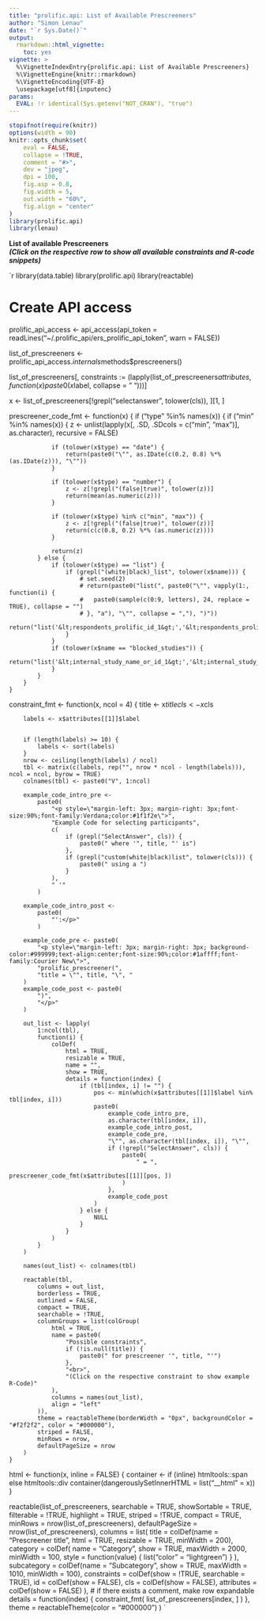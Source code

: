 ```yaml
---
title: "prolific.api: List of Available Prescreeners"
author: "Simon Lenau"
date: "`r Sys.Date()`"
output:
  rmarkdown::html_vignette:
    toc: yes
vignette: >
  %\VignetteIndexEntry{prolific.api: List of Available Prescreeners}
  %\VignetteEngine{knitr::rmarkdown}
  %\VignetteEncoding{UTF-8}
  \usepackage[utf8]{inputenc}
params:
  EVAL: !r identical(Sys.getenv("NOT_CRAN"), "true")
---
```


```r
stopifnot(require(knitr))
options(width = 90)
knitr::opts_chunk$set(
    eval = FALSE,
    collapse = !TRUE,
    comment = "#>",
    dev = "jpeg",
    dpi = 100,
    fig.asp = 0.8,
    fig.width = 5,
    out.width = "60%",
    fig.align = "center"
)
library(prolific.api)
library(lenau)
```





**List of available Prescreeners**  
***(Click on the respective row to show all available constraints and R-code snippets)***


`r 
library(data.table)
library(prolific.api)
library(reactable)

# Create API access
prolific_api_access <- api_access(api_token = readLines("~/.prolific_api/ers_prolific_api_token", warn = FALSE))

list_of_prescreeners <- prolific_api_access$.internals$methods$prescreeners()

list_of_prescreeners[, constraints :=
    (lapply(list_of_prescreeners$attributes, function(x) paste0(x$label, collapse = "    ")))]


x <- list_of_prescreeners[!grepl("selectanswer", tolower(cls)), ][1, ]


prescreener_code_fmt <-
    function(x) {
        if ("type" %in% names(x)) {
            if ("min" %in% names(x)) {
                z <- unlist(lapply(x[, .SD, .SDcols = c("min", "max")], as.character), recursive = FALSE)

                if (tolower(x$type) == "date") {
                    return(paste0("\"", as.IDate(c(0.2, 0.8) %*% (as.IDate(z))), "\""))
                }

                if (tolower(x$type) == "number") {
                    z <- z[!grepl("(false|true)", tolower(z))]
                    return(mean(as.numeric(z)))
                }

                if (tolower(x$type) %in% c("min", "max")) {
                    z <- z[!grepl("(false|true)", tolower(z))]
                    return(c(c(0.8, 0.2) %*% (as.numeric(z))))
                }

                return(z)
            } else {
                if (tolower(x$type) == "list") {
                    if (grepl("(white|black)_list", tolower(x$name))) {
                        # set.seed(2)
                        # return(paste0("list(", paste0("\"", vapply(1:, function(i) {
                        #   paste0(sample(c(0:9, letters), 24, replace = TRUE), collapse = "")
                        # }, "a"), "\"", collapse = ","), ")"))
                        return("list('&lt;respondents_prolific_id_1&gt;','&lt;respondents_prolific_id_2&gt;')")
                    }
                }
                if (tolower(x$name == "blocked_studies")) {
                    return("list('&lt;internal_study_name_or_id_1&gt;','&lt;internal_study_name_or_id_2&gt;')")
                }
            }
        }
    }


constraint_fmt <-
    function(x, ncol = 4) {
        title <- x$title
        cls <- x$cls

        labels <- x$attributes[[1]]$label


        if (length(labels) >= 10) {
            labels <- sort(labels)
        }
        nrow <- ceiling(length(labels) / ncol)
        tbl <- matrix(c(labels, rep("", nrow * ncol - length(labels))), ncol = ncol, byrow = TRUE)
        colnames(tbl) <- paste0("V", 1:ncol)

        example_code_intro_pre <-
            paste0(
                "<p style=\"margin-left: 3px; margin-right: 3px;font-size:90%;font-family:Verdana;color:#1f1f2e\">",
                "Example Code for selecting participants",
                c(
                    if (grepl("SelectAnswer", cls)) {
                        paste0(" where '", title, "' is")
                    },
                    if (grepl("custom(white|black)list", tolower(cls))) {
                        paste0(" using a ")
                    }
                ),
                " '"
            )

        example_code_intro_post <-
            paste0(
                "':</p>"
            )

        example_code_pre <- paste0(
            "<p style=\"margin-left: 3px; margin-right: 3px; background-color:#999999;text-align:center;font-size:90%;color:#1affff;font-family:Courier New\">",
            "prolific_prescreener(",
            "title = \"", title, "\", "
        )
        example_code_post <- paste0(
            ")",
            "</p>"
        )

        out_list <- lapply(
            1:ncol(tbl),
            function(i) {
                colDef(
                    html = TRUE,
                    resizable = TRUE,
                    name = "",
                    show = TRUE,
                    details = function(index) {
                        if (tbl[index, i] != "") {
                            pos <- min(which(x$attributes[[1]]$label %in% tbl[index, i]))
                            paste0(
                                example_code_intro_pre,
                                as.character(tbl[index, i]),
                                example_code_intro_post,
                                example_code_pre,
                                "\"", as.character(tbl[index, i]), "\"",
                                if (!grepl("SelectAnswer", cls)) {
                                    paste0(
                                        " = ",
                                        prescreener_code_fmt(x$attributes[[1]][pos, ])
                                    )
                                },
                                example_code_post
                            )
                        } else {
                            NULL
                        }
                    }
                )
            }
        )

        names(out_list) <- colnames(tbl)

        reactable(tbl,
            columns = out_list,
            borderless = TRUE,
            outlined = FALSE,
            compact = TRUE,
            searchable = !TRUE,
            columnGroups = list(colGroup(
                html = TRUE,
                name = paste0(
                    "Possible constraints",
                    if (!is.null(title)) {
                        paste0(" for prescreener '", title, "'")
                    },
                    "<br>",
                    "(Click on the respective constraint to show example R-Code)"
                ),
                columns = names(out_list),
                align = "left"
            )),
            theme = reactableTheme(borderWidth = "0px", backgroundColor = "#f2f2f2", color = "#000000"),
            striped = FALSE,
            minRows = nrow,
            defaultPageSize = nrow
        )
    }

html <- function(x, inline = FALSE) {
    container <- if (inline) htmltools::span else htmltools::div
    container(dangerouslySetInnerHTML = list("__html" = x))
}

reactable(list_of_prescreeners,
    searchable = TRUE,
    showSortable = TRUE,
    filterable = !TRUE,
    highlight = TRUE,
    striped = !TRUE,
    compact = TRUE,
    minRows = nrow(list_of_prescreeners),
    defaultPageSize = nrow(list_of_prescreeners),
    columns = list(
        title = colDef(name = "Prescreener title", html = TRUE, resizable = TRUE, minWidth = 200),
        category = colDef(
            name = "Category", show = TRUE, maxWidth = 2000, minWidth = 100,
            style = function(value) {
                list("color" = "lightgreen")
            }
        ),
        subcategory = colDef(name = "Subcategory", show = TRUE, maxWidth = 1010, minWidth = 100),
        constraints = colDef(show = !TRUE, searchable = TRUE),
        id = colDef(show = FALSE),
        cls = colDef(show = FALSE),
        attributes = colDef(show = FALSE)
    ),
    # if there exists a comment, make row expandable
    details = function(index) {
        constraint_fmt(
            list_of_prescreeners[index, ]
        )
    },
    theme = reactableTheme(color = "#000000")
)
`



